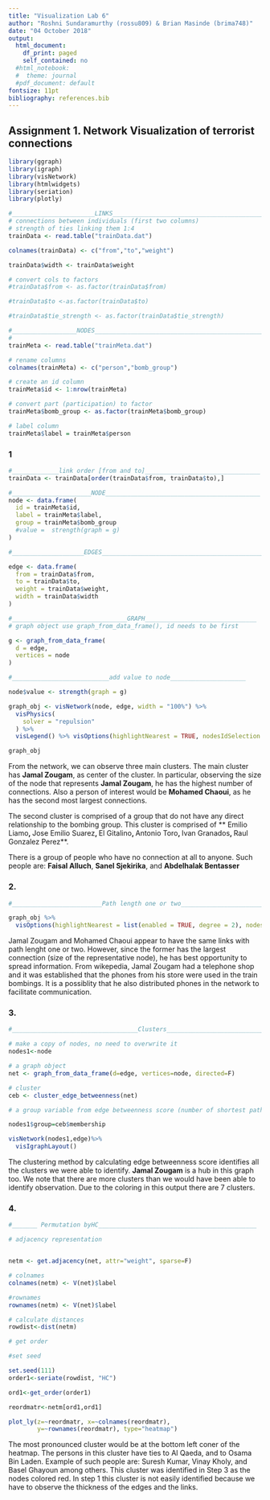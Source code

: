 ```yaml
---
title: "Visualization Lab 6"
author: "Roshni Sundaramurthy (rossu809) & Brian Masinde (brima748)"
date: "04 October 2018"
output:
  html_document:
    df_print: paged
    self_contained: no
  #html_notebook:
  #  theme: journal
  #pdf_document: default
fontsize: 11pt
bibliography: references.bib
---
```


## Assignment 1. Network Visualization of terrorist connections

```r
library(ggraph)
library(igraph)
library(visNetwork)
library(htmlwidgets)
library(seriation)
library(plotly)
```


```r
#_______________________LINKS___________________________________________
# connections between individuals (first two columns)
# strength of ties linking them 1:4
trainData <- read.table("trainData.dat")

colnames(trainData) <- c("from","to","weight")

trainData$width <- trainData$weight

# convert cols to factors
#trainData$from <- as.factor(trainData$from)

#trainData$to <-as.factor(trainData$to)

#trainData$tie_strength <- as.factor(trainData$tie_strength)

#__________________NODES________________________________________________
# 
trainMeta <- read.table("trainMeta.dat")

# rename columns
colnames(trainMeta) <- c("person","bomb_group")

# create an id column
trainMeta$id <- 1:nrow(trainMeta)

# convert part (participation) to factor
trainMeta$bomb_group <- as.factor(trainMeta$bomb_group)

# label column
trainMeta$label = trainMeta$person
```

### 1
```r
#_____________link order [from and to]________________________________
trainData <- trainData[order(trainData$from, trainData$to),]

#______________________NODE___________________________________________
node <- data.frame(
  id = trainMeta$id,
  label = trainMeta$label,
  group = trainMeta$bomb_group
  #value =  strength(graph = g)
)

#____________________EDGES_____________________________________________

edge <- data.frame(
  from = trainData$from,
  to = trainData$to,
  weight = trainData$weight,
  width = trainData$width
)

#________________________________GRAPH_______________________________
# graph object use graph_from_data_frame(), id needs to be first

g <- graph_from_data_frame(
  d = edge,
  vertices = node
)

#___________________________add value to node_____________________

node$value <- strength(graph = g)

graph_obj <- visNetwork(node, edge, width = "100%") %>%
  visPhysics(
    solver = "repulsion"
  ) %>%
  visLegend() %>% visOptions(highlightNearest = TRUE, nodesIdSelection = TRUE) 

graph_obj
```

From the network, we can observe three main clusters. The main cluster has **Jamal Zougam**, as center of the cluster. In particular, observing the size of the node that represents **Jamal Zougam**, he has the highest number of connections. Also a person of interest would be **Mohamed Chaoui**, as he has the second most largest connections. 

The second cluster is comprised of a group that do not have any direct relationship to the bombing group. This cluster is comprised of ** Emilio Liamo**, ** Jose Emilio Suarez**, ** El Gitalino**, **Antonio Toro**, **Ivan Granados**, **Raul Gonzalez Perez**.

There is a group of people who have no connection at all to anyone. Such people are: **Faisal Alluch**, **Sanel Sjekirika**,  and **Abdelhalak Bentasser**

### 2.

```r
#_________________________Path length one or two_________________________________

graph_obj %>%
  visOptions(highlightNearest = list(enabled = TRUE, degree = 2), nodesIdSelection = TRUE)
```

Jamal Zougam and Mohamed Chaoui appear to have the same links with path lenght one or two. However, since the former has the largest connection (size of the representative node), he has best opportunity to spread information. From wikepedia, Jamal Zougam had a telephone shop and it was established that the phones from his store were used in the train bombings. It is a possiblity that he also distributed phones in the network to facilitate communication.

### 3.

```r
#___________________________________Clusters_________________________________________

# make a copy of nodes, no need to overwrite it
nodes1<-node

# a graph object
net <- graph_from_data_frame(d=edge, vertices=node, directed=F)

# cluster
ceb <- cluster_edge_betweenness(net)

# a group variable from edge betweenness score (number of shortest paths through it)

nodes1$group=ceb$membership

visNetwork(nodes1,edge)%>%
  visIgraphLayout()
```

The clustering method by calculating edge betweenness score identifies all the clusters we were able to identify. **Jamal Zougam** is a hub in this graph too. We note that there are more clusters than we would have been able to identify observation. Due to the coloring in this output there are 7 clusters.

### 4.

```r
#_______ Permutation byHC____________________________________________

# adjacency representation


netm <- get.adjacency(net, attr="weight", sparse=F)

# colnames
colnames(netm) <- V(net)$label

#rownames
rownames(netm) <- V(net)$label

# calculate distances
rowdist<-dist(netm)

# get order

#set seed

set.seed(111)
order1<-seriate(rowdist, "HC")

ord1<-get_order(order1)

reordmatr<-netm[ord1,ord1]

plot_ly(z=~reordmatr, x=~colnames(reordmatr), 
        y=~rownames(reordmatr), type="heatmap")
```

The most pronounced cluster would be at the bottom left coner of the heatmap. The persons in this cluster have ties to
Al Qaeda, and to Osama Bin Laden. Example of such people are: Suresh Kumar, Vinay Kholy, and Basel Ghayoun among others. This cluster was identified in Step 3 as the nodes colored red. In step 1 this cluster is not easily identified because we have to observe the thickness of the edges and the links.

